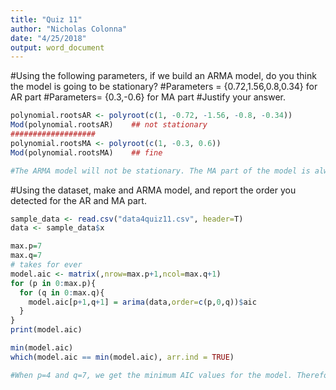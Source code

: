 ```yaml
---
title: "Quiz 11"
author: "Nicholas Colonna"
date: "4/25/2018"
output: word_document
---
```


#Using the following parameters, if we build an ARMA model, do you think the model is going to be stationary?
#Parameters = {0.72,1.56,0.8,0.34} for AR part
#Parameters= {0.3,-0.6} for MA part
#Justify your answer.
```r
polynomial.rootsAR <- polyroot(c(1, -0.72, -1.56, -0.8, -0.34))
Mod(polynomial.rootsAR)    ## not stationary
###################
polynomial.rootsMA <- polyroot(c(1, -0.3, 0.6))
Mod(polynomial.rootsMA)    ## fine

#The ARMA model will not be stationary. The MA part of the model is always stationary. However, the AR part is only stationary if all its roots fall outside the unit cirlce. As we can observe from the AR paramters, there are roots that are less than 1, and therefore fall within the unit circle. This, in turn, justifies why the ARMA model will not be stationary.
```

#Using the dataset, make and ARMA model, and report the order you detected for the AR and MA part.
```r
sample_data <- read.csv("data4quiz11.csv", header=T)
data <- sample_data$x

max.p=7
max.q=7
# takes for ever
model.aic <- matrix(,nrow=max.p+1,ncol=max.q+1)
for (p in 0:max.p){
  for (q in 0:max.q){
    model.aic[p+1,q+1] = arima(data,order=c(p,0,q))$aic
  }
}   
print(model.aic)

min(model.aic)
which(model.aic == min(model.aic), arr.ind = TRUE)

#When p=4 and q=7, we get the minimum AIC values for the model. Therefore, we can assume the order of AR is 4 and MA is 7   [ARMA(4,7)]

```